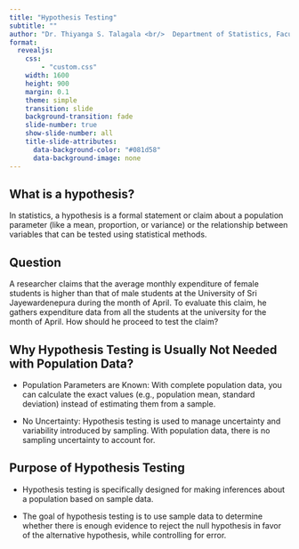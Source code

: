 ```yaml
---
title: "Hypothesis Testing"
subtitle: ""
author: "Dr. Thiyanga S. Talagala <br/>  Department of Statistics, Faculty of Applied Sciences <br/> University of Sri Jayewardenepura, Sri Lanka"
format:
  revealjs:
    css:
        - "custom.css"
    width: 1600
    height: 900
    margin: 0.1
    theme: simple
    transition: slide
    background-transition: fade
    slide-number: true
    show-slide-number: all
    title-slide-attributes: 
      data-background-color: "#081d58"
      data-background-image: none
---
```


## What is a hypothesis?

In statistics, a hypothesis is a formal statement or claim about a population parameter (like a mean, proportion, or variance) or the relationship between variables that can be tested using statistical methods.

## Question

A researcher claims that the average monthly expenditure of female students is higher than that of male students at the University of Sri Jayewardenepura during the month of April. To evaluate this claim, he gathers expenditure data from all the students at the university for the month of April. How should he proceed to test the claim?


## Why Hypothesis Testing is Usually Not Needed with Population Data?

- Population Parameters are Known: With complete population data, you can calculate the exact values (e.g., population mean, standard deviation) instead of estimating them from a sample.

- No Uncertainty: Hypothesis testing is used to manage uncertainty and variability introduced by sampling. With population data, there is no sampling uncertainty to account for.


## Purpose of Hypothesis Testing


- Hypothesis testing is specifically designed for making inferences about a population based on sample data.


- The goal of hypothesis testing is to use sample data to determine whether there is enough evidence to reject the null hypothesis in favor of the alternative hypothesis, while controlling for error.


